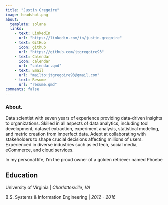 ```yaml
---
title: "Justin Gregoire"
image: headshot.png
about:
  template: solana
  links:
    - text: LinkedIn
      url: "https://linkedin.com/in/justin-gregoire"
    - text: GitHub
      icon: github
      url: "https://github.com/jtgregoire93"
    - text: Calendar
      icon: calendar
      url: "calendar.qmd"
    - text: Email
      url: "mailto:jtgregoire93@gmail.com"
    - text: Resume
      url: "resume.qmd"
comments: false
---
```


### About.

::: {#about-me}
Data scientist with seven years of experience providing data-driven insights to organizations. Skilled in all aspects of data analytics, including tool development, dataset extraction, experiment analysis, statistical modeling, and metric creation from imperfect data. Adept at collaborating with stakeholders to shape crucial decisions affecting millions of users. Experienced in diverse industries such as ed tech, social media, eCommerce, and cloud services.

In my personal life, I'm the proud owner of a golden retriever named Phoebe

## Education

University of Virginia \| *Charlottesville, VA*

B.S. Systems & Information Engineering \| *2012 - 2016*
:::
